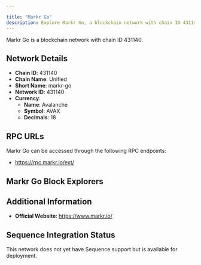 ```yaml
---

title: "Markr Go"
description: Explore Markr Go, a blockchain network with chain ID 431140. Learn about its native currency, Avalanche, and how to interact with the network.
---
```




Markr Go is a blockchain network with chain ID 431140.

## Network Details

- **Chain ID**: 431140
- **Chain Name**: Unified
- **Short Name**: markr-go
- **Network ID**: 431140
- **Currency**: 
  - **Name**: Avalanche
  - **Symbol**: AVAX
  - **Decimals**: 18

## RPC URLs

Markr Go can be accessed through the following RPC endpoints:

- https://rpc.markr.io/ext/

## Markr Go Block Explorers



## Additional Information

- **Official Website**: https://www.markr.io/

## Sequence Integration Status

This network does not yet have Sequence support but is available for deployment.
